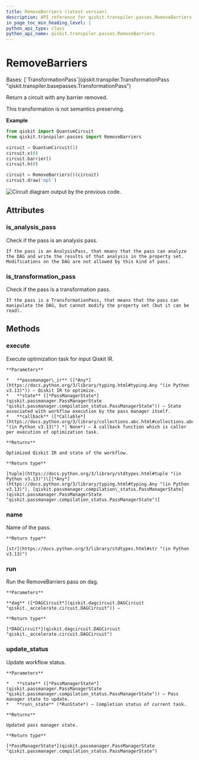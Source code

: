 ```yaml
---
title: RemoveBarriers (latest version)
description: API reference for qiskit.transpiler.passes.RemoveBarriers in the latest version of qiskit
in_page_toc_min_heading_level: 1
python_api_type: class
python_api_name: qiskit.transpiler.passes.RemoveBarriers
---
```


# RemoveBarriers

<Class id="qiskit.transpiler.passes.RemoveBarriers" isDedicatedPage={true} github="https://github.com/Qiskit/qiskit/tree/stable/1.4/qiskit/transpiler/passes/utils/remove_barriers.py#L20-L50" signature="qiskit.transpiler.passes.RemoveBarriers(*args, **kwargs)" modifiers="class">
  Bases: [`TransformationPass`](qiskit.transpiler.TransformationPass "qiskit.transpiler.basepasses.TransformationPass")

  Return a circuit with any barrier removed.

  This transformation is not semantics preserving.

  **Example**

  ```python
  from qiskit import QuantumCircuit
  from qiskit.transpiler.passes import RemoveBarriers

  circuit = QuantumCircuit(1)
  circuit.x(0)
  circuit.barrier()
  circuit.h(0)

  circuit = RemoveBarriers()(circuit)
  circuit.draw('mpl')
  ```

  ![Circuit diagram output by the previous code.](/images/api/qiskit/qiskit-transpiler-passes-RemoveBarriers-1.avif)

  ## Attributes

  ### is\_analysis\_pass

  <Attribute id="qiskit.transpiler.passes.RemoveBarriers.is_analysis_pass">
    Check if the pass is an analysis pass.

    If the pass is an AnalysisPass, that means that the pass can analyze the DAG and write the results of that analysis in the property set. Modifications on the DAG are not allowed by this kind of pass.
  </Attribute>

  ### is\_transformation\_pass

  <Attribute id="qiskit.transpiler.passes.RemoveBarriers.is_transformation_pass">
    Check if the pass is a transformation pass.

    If the pass is a TransformationPass, that means that the pass can manipulate the DAG, but cannot modify the property set (but it can be read).
  </Attribute>

  ## Methods

  ### execute

  <Function id="qiskit.transpiler.passes.RemoveBarriers.execute" github="https://github.com/Qiskit/qiskit/tree/stable/1.4/qiskit/transpiler/basepasses.py#L189-L211" signature="execute(passmanager_ir, state, callback=None)">
    Execute optimization task for input Qiskit IR.

    **Parameters**

    *   **passmanager\_ir** ([*Any*](https://docs.python.org/3/library/typing.html#typing.Any "(in Python v3.13)")) – Qiskit IR to optimize.
    *   **state** ([*PassManagerState*](qiskit.passmanager.PassManagerState "qiskit.passmanager.compilation_status.PassManagerState")) – State associated with workflow execution by the pass manager itself.
    *   **callback** ([*Callable*](https://docs.python.org/3/library/collections.abc.html#collections.abc.Callable "(in Python v3.13)") *| None*) – A callback function which is caller per execution of optimization task.

    **Returns**

    Optimized Qiskit IR and state of the workflow.

    **Return type**

    [tuple](https://docs.python.org/3/library/stdtypes.html#tuple "(in Python v3.13)")\[[*Any*](https://docs.python.org/3/library/typing.html#typing.Any "(in Python v3.13)"), [qiskit.passmanager.compilation\_status.PassManagerState](qiskit.passmanager.PassManagerState "qiskit.passmanager.compilation_status.PassManagerState")]
  </Function>

  ### name

  <Function id="qiskit.transpiler.passes.RemoveBarriers.name" github="https://github.com/Qiskit/qiskit/tree/stable/1.4/qiskit/passmanager/base_tasks.py#L68-L70" signature="name()">
    Name of the pass.

    **Return type**

    [str](https://docs.python.org/3/library/stdtypes.html#str "(in Python v3.13)")
  </Function>

  ### run

  <Function id="qiskit.transpiler.passes.RemoveBarriers.run" github="https://github.com/Qiskit/qiskit/tree/stable/1.4/qiskit/transpiler/passes/utils/remove_barriers.py#L44-L50" signature="run(dag)">
    Run the RemoveBarriers pass on dag.

    **Parameters**

    **dag** ([*DAGCircuit*](qiskit.dagcircuit.DAGCircuit "qiskit._accelerate.circuit.DAGCircuit")) –

    **Return type**

    [*DAGCircuit*](qiskit.dagcircuit.DAGCircuit "qiskit._accelerate.circuit.DAGCircuit")
  </Function>

  ### update\_status

  <Function id="qiskit.transpiler.passes.RemoveBarriers.update_status" github="https://github.com/Qiskit/qiskit/tree/stable/1.4/qiskit/transpiler/basepasses.py#L213-L221" signature="update_status(state, run_state)">
    Update workflow status.

    **Parameters**

    *   **state** ([*PassManagerState*](qiskit.passmanager.PassManagerState "qiskit.passmanager.compilation_status.PassManagerState")) – Pass manager state to update.
    *   **run\_state** (*RunState*) – Completion status of current task.

    **Returns**

    Updated pass manager state.

    **Return type**

    [*PassManagerState*](qiskit.passmanager.PassManagerState "qiskit.passmanager.compilation_status.PassManagerState")
  </Function>
</Class>

